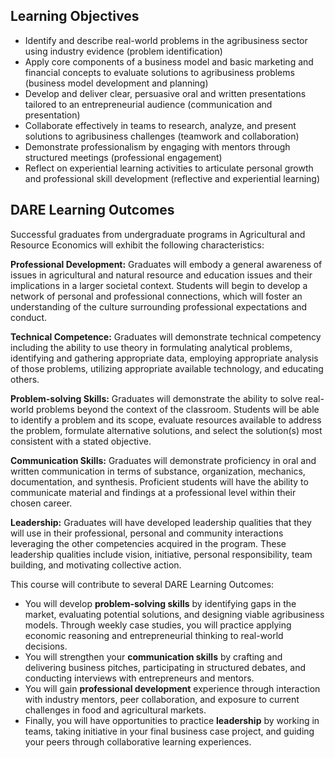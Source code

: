 ## Learning Objectives

- Identify and describe real-world problems in the agribusiness sector using industry evidence (problem identification) 
- Apply core components of a business model and basic marketing and financial concepts to evaluate solutions to agribusiness problems (business model development and planning)
- Develop and deliver clear, persuasive oral and written presentations tailored to an entrepreneurial audience (communication and presentation)
- Collaborate effectively in teams to research, analyze, and present solutions to agribusiness challenges (teamwork and collaboration)
- Demonstrate professionalism by engaging with mentors through structured meetings (professional engagement)
- Reflect on experiential learning activities to articulate personal growth and professional skill development (reflective and experiential learning)


:::{.callout-note collapse=true icon=false}
## DARE Learning Outcomes

Successful graduates from undergraduate programs in Agricultural and Resource Economics will exhibit the following characteristics:

**Professional Development:** Graduates will embody a general awareness of issues in agricultural and natural resource and education issues and their implications in a larger societal context. Students will begin to develop a network of personal and professional connections, which will foster an understanding of the culture surrounding professional expectations and conduct.

**Technical Competence:** Graduates will demonstrate technical competency including the ability to use theory in formulating analytical problems, identifying and gathering appropriate data, employing appropriate analysis of those problems, utilizing appropriate available technology, and educating others.

**Problem-solving Skills:** Graduates will demonstrate the ability to solve real-world problems beyond the context of the classroom. Students will be able to identify a problem and its scope, evaluate resources available to address the problem, formulate alternative solutions, and select the solution(s) most consistent with a stated objective.

**Communication Skills:** Graduates will demonstrate proficiency in oral and written communication in terms of substance, organization, mechanics, documentation, and synthesis. Proficient students will have the ability to communicate material and findings at a professional level within their chosen career.

**Leadership:** Graduates will have developed leadership qualities that they will use in their professional, personal and community interactions leveraging the other competencies acquired in the program. These leadership qualities include vision, initiative, personal responsibility, team building, and motivating collective action.
:::

This course will contribute to several DARE Learning Outcomes:

- You will develop **problem-solving skills** by identifying gaps in the market, evaluating potential solutions, and designing viable agribusiness models. Through weekly case studies, you will practice applying economic reasoning and entrepreneurial thinking to real-world decisions.
- You will strengthen your **communication skills** by crafting and delivering business pitches, participating in structured debates, and conducting interviews with entrepreneurs and mentors.
- You will gain **professional development** experience through interaction with industry mentors, peer collaboration, and exposure to current challenges in food and agricultural markets.
- Finally, you will have opportunities to practice **leadership** by working in teams, taking initiative in your final business case project, and guiding your peers through collaborative learning experiences.

